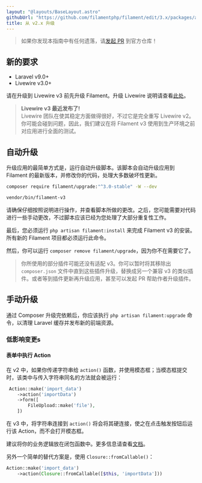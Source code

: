 ```yaml
---
layout: "@layouts/BaseLayout.astro"
githubUrl: "https://github.com/filamentphp/filament/edit/3.x/packages/actions/docs/10-upgrade-guide.md"
title: 从 v2.x 升级
---
```


> 如果你发现本指南中有任何遗落，请[发起 PR](https://github.com/filamentphp/filament/edit/3.x/packages/actions/docs/14-upgrade-guide.md) 到官方仓库！

## 新的要求

- Laravel v9.0+
- Livewire v3.0+

请在升级到 Livewire v3 前先升级 Filament。升级 Livewire 说明请查看[此处](https://livewire.laravel.com/docs/upgrading)。

> **Livewire v3 最近发布了!**<br />
> Livewire 团队在使其稳定方面做得很好，不过它是完全重写 Livewire v2。你可能会碰到问题，因此，我们建议在将 Filament v3 使用到生产环境之前对应用进行全面的测试。

## 自动升级

升级应用的最简单方式是，运行自动升级脚本。该脚本会自动升级应用到 Filament 的最新版本，并修改你的代码，处理大多数破坏性更新。

```bash
composer require filament/upgrade:"^3.0-stable" -W --dev

vendor/bin/filament-v3
```

请确保仔细按照说明进行操作，并查看脚本所做的更改。之后，您可能需要对代码进行一些手动更改，不过脚本应该已经为您处理了大部分重复性工作。

最后，您必须运行 `php artisan filament:install` 来完成 Filament v3 的安装。所有新的 Filament 项目都必须运行此命令。

然后，你可以运行 `composer remove filament/upgrade`，因为你不在需要它了。

> 你所使用的部分插件可能还没有适配 v3。你可以暂时将其移除出 `composer.json` 文件中直到这些插件升级，替换成另一个兼容 v3 的类似插件。或者等到插件更新再升级应用，甚至可以发起 PR 帮助作者升级插件。

## 手动升级

通过 Composer 升级完依赖后，你应该执行 `php artisan filament:upgrade` 命令，以清理 Laravel 缓存并发布新的前端资源。

### 低影响变更s

#### 表单中执行 Action

在 v2 中，如果你传递字符串给 `action()` 函数，并使用模态框；当模态框提交时，该类中与传入字符串同名的方法就会被运行：

```php
 Action::make('import_data')
    ->action('importData')
    ->form([
        FileUpload::make('file'),
    ])
```

在 v3 中，将字符串连接到 `action()` 将会将其硬连接，使之在点击触发按钮后运行该 Action，而不会打开模态框。

建议将你的业务逻辑放在闭包函数中。更多信息请查看[文档](overview)。

另外一个简单的替代方案是，使用 `Closure::fromCallable()`：

```php
Action::make('import_data')
    ->action(Closure::fromCallable([$this, 'importData']))
```
